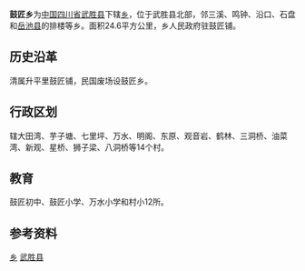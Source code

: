 {{ChinaTownship |
CountyName=武胜县|
DivName= 鼓匠|
Divs = 乡|
Image= |
ImageInfo= |
PostalCode = 638402|
Neighbors =[[三溪镇_(武胜县)|三溪镇]]、[[鸣钟乡|鸣钟乡]]、[[沿口镇|沿口镇]]、[[石盘乡|石盘乡]]、[[岳池县|岳池县]][[排楼乡|排楼乡]]|
Longitude = |
Latitude = |
AreaTotal = 24.6|
PopTotal = 18543|
YearMonth=2000年|
PolDivType = 乡|
LowerDivisions = 12个行政村|
Head = |
Website = |
}}

'''鼓匠乡'''为[[中华人民共和国|中国]][[四川省|四川省]][[武胜县|武胜县]]下辖[[乡|乡]]，位于武胜县北部，邻三溪、鸣钟、沿口、石盘和[[岳池县|岳池县]]的排楼等乡。面积24.6平方公里，乡人民政府驻鼓匠铺。

==历史沿革==
清属升平里鼓匠铺，民国废场设鼓匠乡。

==行政区划==
辖大田湾、芋子塘、七里坪、万水、明阁、东原、观音岩、鹤林、三洞桥、油菜湾、新观、星桥、狮子梁、八洞桥等14个村。

==教育==
鼓匠初中、鼓匠小学、万水小学和村小12所。

==参考资料==
{{Reflist}}

{{Sichuan-stub}}
{{武胜县行政区划}}
[[Category:武胜县行政区划|乡]]
[[Category:广安乡级行政区划|武胜县]]